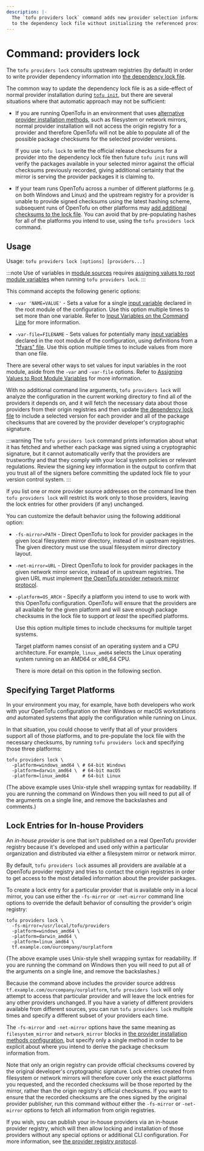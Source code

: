 ```yaml
---
description: |-
  The `tofu providers lock` command adds new provider selection information
  to the dependency lock file without initializing the referenced providers.
---
```


# Command: providers lock

The `tofu providers lock` consults upstream registries (by default) in
order to write provider dependency information into
[the dependency lock file](../../../language/files/dependency-lock.mdx).

The common way to update the dependency lock file is as a side-effect of normal
provider installation during
[`tofu init`](../../../cli/commands/init.mdx), but there are several situations where that
automatic approach may not be sufficient:

* If you are running OpenTofu in an environment that uses
  [alternative provider installation methods](../../../cli/config/config-file.mdx#provider-installation),
  such as filesystem or network mirrors, normal provider installation will not
  access the origin registry for a provider and therefore OpenTofu will not
  be able to populate all of the possible package checksums for the selected
  provider versions.

  If you use `tofu lock` to write the official release checksums for a
  provider into the dependency lock file then future `tofu init` runs
  will verify the packages available in your selected mirror against the
  official checksums previously recorded, giving additional certainty that
  the mirror is serving the provider packages it is claiming to.

* If your team runs OpenTofu across a number of different platforms (e.g.
  on both Windows and Linux) and the upstream registry for a provider is unable
  to provide signed checksums using the latest hashing scheme, subsequent runs
  of OpenTofu on other platforms may
  [add additional checksums to the lock file](../../../language/files/dependency-lock.mdx#new-provider-package-checksums).
  You can avoid that by pre-populating hashes for all of the platforms you
  intend to use, using the `tofu providers lock` command.

## Usage

Usage: `tofu providers lock [options] [providers...]`

:::note
Use of variables in [module sources](../../../language/modules/sources.mdx#support-for-variable-and-local-evaluation)
requires [assigning values to root module variables](../../../language/values/variables.mdx#assigning-values-to-root-module-variables)
when running `tofu providers lock`.
:::

This command accepts the following generic options:

* `-var 'NAME=VALUE'` - Sets a value for a single
  [input variable](../../../language/values/variables.mdx) declared in the
  root module of the configuration. Use this option multiple times to set
  more than one variable. Refer to
  [Input Variables on the Command Line](../plan.mdx#input-variables-on-the-command-line) for more information.

* `-var-file=FILENAME` - Sets values for potentially many
  [input variables](../../../language/values/variables.mdx) declared in the
  root module of the configuration, using definitions from a
  ["tfvars" file](../../../language/values/variables.mdx#variable-definitions-tfvars-files).
  Use this option multiple times to include values from more than one file.

There are several other ways to set values for input variables in the root
module, aside from the `-var` and `-var-file` options. Refer to
[Assigning Values to Root Module Variables](../../../language/values/variables.mdx#assigning-values-to-root-module-variables) for more information.

With no additional command line arguments, `tofu providers lock` will
analyze the configuration in the current working directory to find all of
the providers it depends on, and it will fetch the necessary data about those
providers from their origin registries and then update
[the dependency lock file](../../../language/files/dependency-lock.mdx) to
include a selected version for each provider and all of the package checksums
that are covered by the provider developer's cryptographic signature.

:::warning
The `tofu providers lock` command prints information
about what it has fetched and whether each package was signed using a
cryptographic signature, but it cannot automatically verify that the
providers are trustworthy and that they comply with your local system
policies or relevant regulations. Review the signing key information
in the output to confirm that you trust all of the signers before committing
the updated lock file to your version control system.
:::

If you list one or more provider source addresses on the command line then
`tofu providers lock` will restrict its work only to those providers,
leaving the lock entries for other providers (if any) unchanged.

You can customize the default behavior using the following additional option:

* `-fs-mirror=PATH` - Direct OpenTofu to look for provider packages in the
  given local filesystem mirror directory, instead of in upstream registries.
  The given directory must use the usual filesystem mirror directory layout.

* `-net-mirror=URL` - Direct OpenTofu to look for provider packages in the
  given network mirror service, instead of in upstream registries. The
  given URL must implement
  [the OpenTofu provider network mirror protocol](../../../internals/provider-network-mirror-protocol.mdx).

* `-platform=OS_ARCH` - Specify a platform you intend to use to work with this
  OpenTofu configuration. OpenTofu will ensure that the providers are all
  available for the given platform and will save enough package checksums in
  the lock file to support _at least_ the specified platforms.

  Use this option multiple times to include checksums for multiple target
  systems.

  Target platform names consist of an operating system and a CPU
  architecture. For example, `linux_amd64` selects the Linux operating system
  running on an AMD64 or x86_64 CPU.

  There is more detail on this option in the following section.

## Specifying Target Platforms

In your environment you may, for example, have both developers who work with
your OpenTofu configuration on their Windows or macOS workstations _and_
automated systems that apply the configuration while running on Linux.

In that situation, you could choose to verify that all of your providers support
all of those platforms, and to pre-populate the lock file with the necessary
checksums, by running `tofu providers lock` and specifying those three
platforms:

```
tofu providers lock \
  -platform=windows_amd64 \ # 64-bit Windows
  -platform=darwin_amd64 \  # 64-bit macOS
  -platform=linux_amd64     # 64-bit Linux
```

(The above example uses Unix-style shell wrapping syntax for readability. If
you are running the command on Windows then you will need to put all of the
arguments on a single line, and remove the backslashes and comments.)

## Lock Entries for In-house Providers

An _in-house provider_ is one that isn't published on a real OpenTofu provider
registry because it's developed and used only within a particular organization and
distributed via either a filesystem mirror or network mirror.

By default, `tofu providers lock` assumes all providers are available
at a OpenTofu provider registry and tries to contact the origin registries
in order to get access to the most detailed information about the provider
packages.

To create a lock entry for a particular provider that is available only in a
local mirror, you can use either the `-fs-mirror` or `-net-mirror` command
line options to override the default behavior of consulting the provider's
origin registry:

```
tofu providers lock \
  -fs-mirror=/usr/local/tofu/providers
  -platform=windows_amd64 \
  -platform=darwin_amd64 \
  -platform=linux_amd64 \
  tf.example.com/ourcompany/ourplatform
```

(The above example uses Unix-style shell wrapping syntax for readability. If
you are running the command on Windows then you will need to put all of the
arguments on a single line, and remove the backslashes.)

Because the command above includes the provider source address
`tf.example.com/ourcompany/ourplatform`, `tofu providers lock` will only
attempt to access that particular provider and will leave the lock entries
for any other providers unchanged. If you have a variety of different providers
available from different sources, you can run `tofu providers lock`
multiple times and specify a different subset of your providers each time.

The `-fs-mirror` and `-net-mirror` options have the same meaning as
`filesystem_mirror` and `network_mirror` blocks in
[the provider installation methods configuration](../../../cli/config/config-file.mdx#provider-installation),
but specify only a single method in order to be explicit about where you
intend to derive the package checksum information from.

Note that only an origin registry can provide official checksums covered by
the original developer's cryptographic signature. Lock entries created from
filesystem or network mirrors will therefore cover only the exact platforms
you requested, and the recorded checksums will be those reported by the
mirror, rather than the origin registry's official checksums. If you want
to ensure that the recorded checksums are the ones signed by the original
provider publisher, run this command _without_ either the `-fs-mirror` or
`-net-mirror` options to fetch all information from origin registries.

If you wish, you can publish your in-house providers via an in-house provider
registry, which will then allow locking and installation of those providers
without any special options or additional CLI configuration. For more
information, see
[the provider registry protocol](../../../internals/provider-registry-protocol.mdx).

